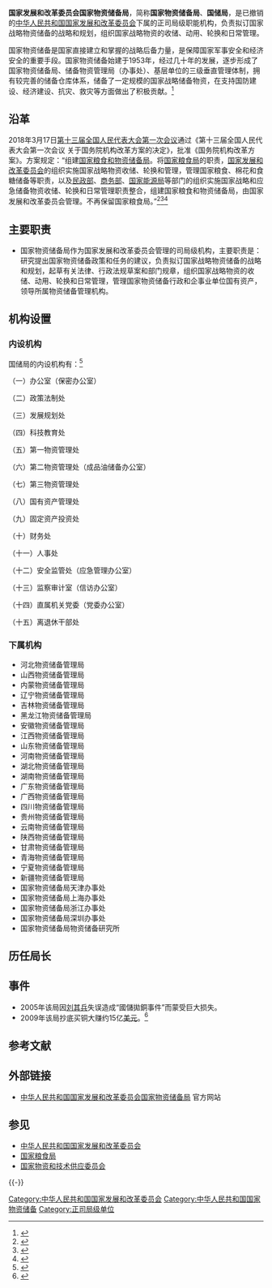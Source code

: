 {{Infobox PRCG
|机构名称 = 国家发展和改革委员会<br />国家物资储备局
|标志1 = National Emblem of the People's Republic of China.svg
|标志1说明 = [[s:国务院关于国家行政机关和企业事业单位社会团体印章管理的规定|1999年规定]]：[[印章|印章]][[直径|直径]]4.2厘米，中央刊[[中华人民共和国国徽|国徽]]，由[[中华人民共和国国务院|国务院]]制发。
|职位1 = 局长
|人员1 = [[孙霖_(1957年)|孙霖]]
|职位2 = 副局长
|人员2 = [[宋红旭|宋红旭]]  [[姜在君|姜在君]]  [[钱毅|钱毅]]
|职位3 = 紀檢組長
|人员3 = [[王宏_(1973年)|王宏]]
|上级机构 = [[中华人民共和国国家发展和改革委员会|中华人民共和国国家发展和改革委员会]]
|机构类型 = 国家发改委下属行政机构
|行政级别 = 正司局级
|地址1 = [[北京市|北京市]][[西城区|西城区]][[月坛北街|月坛北街]]25号
|官网 = http://cbj.ndrc.gov.cn/
|前身 =
|成立时间 =
|撤销时间 = 2018年
|接替者 = [[国家粮食和物资储备局|国家粮食和物资储备局]]
}}

'''国家发展和改革委员会国家物资储备局'''，简称'''国家物资储备局'''、'''国储局'''，是已撤销的[[中华人民共和国国家发展和改革委员会|中华人民共和国国家发展和改革委员会]]下属的正司局级职能机构，负责拟订国家战略物资储备的战略和规划，组织国家战略物资的收储、动用、轮换和日常管理。

国家物资储备是国家直接建立和掌握的战略后备力量，是保障国家军事安全和经济安全的重要手段。国家物资储备始建于1953年，经过几十年的发展，逐步形成了国家物资储备局、储备物资管理局（办事处）、基层单位的三级垂直管理体制，拥有较完善的储备仓库体系，储备了一定规模的国家战略储备物资，在支持国防建设、经济建设、抗灾、救灾等方面做出了积极贡献。<ref>{{cite web |url = http://cbj.ndrc.gov.cn/jzjc/ |title = 局长致辞 |accessdate = 2016-07-01 |website = cbj.ndrc.gov.cn |archive-url = https://web.archive.org/web/20160327152540/http://cbj.ndrc.gov.cn/jzjc/ |archive-date = 2016-03-27 |dead-url = yes }}</ref>

==沿革==
2018年3月17日[[第十三届全国人民代表大会第一次会议|第十三届全国人民代表大会第一次会议]]通过《第十三届全国人民代表大会第一次会议
关于国务院机构改革方案的决定》，批准《国务院机构改革方案》。方案规定：“组建[[国家粮食和物资储备局|国家粮食和物资储备局]]。将[[国家粮食局|国家粮食局]]的职责，[[中华人民共和国国家发展和改革委员会|国家发展和改革委员会]]的组织实施国家战略物资收储、轮换和管理，管理国家粮食、棉花和食糖储备等职责，以及[[中华人民共和国民政部|民政部]]、[[中华人民共和国商务部|商务部]]、[[国家能源局|国家能源局]]等部门的组织实施国家战略和应急储备物资收储、轮换和日常管理职责整合，组建国家粮食和物资储备局，由国家发展和改革委员会管理。不再保留国家粮食局。”<ref>{{Cite web |url = http://www.npc.gov.cn/npc/dbdhhy/13_1/2018-03/14/content_2048552.htm |title = 关于国务院机构改革方案的说明——2018年3月13日在第十三届全国人民代表大会第一次会议上 |author = 王勇 |date = 2018-03-13 |publisher = 中国人大网 |language =  |accessdate =  |quote =  |archive-url = https://web.archive.org/web/20180609103422/http://www.npc.gov.cn/npc/dbdhhy/13_1/2018-03/14/content_2048552.htm |archive-date = 2018年6月9日 |dead-url = yes }}</ref><ref>{{Cite web|url =  http://www.npc.gov.cn/npc/xinwen/2018-03/17/content_2049996.htm|title =  第十三届全国人民代表大会第一次会议关于国务院机构改革方案的决定|author =  |date =  2018-03-17|publisher =  中国人大网|language =  |accessdate =  |quote =  |archive-url =  https://web.archive.org/web/20180318120500/http://www.npc.gov.cn/npc/xinwen/2018-03/17/content_2049996.htm|archive-date =  2018-03-18|dead-url =  yes}}</ref><ref>{{Cite web|url =  http://www.npc.gov.cn/npc/xinwen/2018-03/18/content_2050371.htm|title =  国务院机构改革方案|author =  |date =  2018-03-17|publisher =  中国人大网|language =  |accessdate =  |quote =  |archive-url =  https://web.archive.org/web/20180318120458/http://www.npc.gov.cn/npc/xinwen/2018-03/18/content_2050371.htm|archive-date =  2018-03-18|dead-url =  yes}}</ref>

==主要职责==
*国家物资储备局作为国家发展和改革委员会管理的司局级机构，主要职责是：研究提出国家物资储备政策和任务的建议，负责拟订国家战略物资储备的战略和规划，起草有关法律、行政法规草案和部门规章，组织国家战略物资的收储、动用、轮换和日常管理，管理国家物资储备行政和企事业单位国有资产，领导所属物资储备管理机构。

== 机构设置 ==
=== 内设机构 ===
国储局的内设机构有：<ref>{{Cite web |url = http://cbj.ndrc.gov.cn/gywm/nsjg/ |title = 内设机构 |accessdate = 2016-07-01 |website = cbj.ndrc.gov.cn |archive-url = https://web.archive.org/web/20160324192956/http://cbj.ndrc.gov.cn/gywm/nsjg/ |archive-date = 2016-03-24 |dead-url = yes }}</ref>

（一）办公室（保密办公室）

（二）政策法制处

（三）发展规划处

（四）科技教育处

（五）第一物资管理处

（六）第二物资管理处（成品油储备办公室）

（七）第三物资管理处

（八）国有资产管理处

（九）固定资产投资处

（十）财务处

（十一）人事处

（十二）安全监管处（应急管理办公室）

（十三）监察审计室（信访办公室）

（十四）直属机关党委（党委办公室）

（十五）离退休干部处

===下属机构===
*河北物资储备管理局  	
*山西物资储备管理局      
*内蒙物资储备管理局      
*辽宁物资储备管理局      
*吉林物资储备管理局    
*黑龙江物资储备管理局      
*安徽物资储备管理局      
*江西物资储备管理局      
*山东物资储备管理局      
*河南物资储备管理局      
*湖北物资储备管理局      
*湖南物资储备管理局      
*广东物资储备管理局      
*广西物资储备管理局      
*四川物资储备管理局      
*贵州物资储备管理局      
*云南物资储备管理局      
*陕西物资储备管理局      
*甘肃物资储备管理局      
*青海物资储备管理局      
*宁夏物资储备管理局      
*新疆物资储备管理局      
*国家物资储备局天津办事处 	
*国家物资储备局上海办事处     
*国家物资储备局浙江办事处     
*国家物资储备局深圳办事处     
*国家物资储备局物资储备研究所

==历任局长==
==事件==
*2005年该局因[[刘其兵|刘其兵]]失误造成“國儲拋銅事件”而蒙受巨大损失。
*2009年该局抄底买铜大赚约15亿[[美元|美元]]。<ref>{{Cite web |url=http://www.ftchinese.com/story/001034942 |title=中国去年抄底买铜大赚15亿美元，FT中文网，2010年10月11日 |accessdate=2010年10月11日 |archive-date=2010年10月13日 |archive-url=https://web.archive.org/web/20101013141254/http://www.ftchinese.com/story/001034942 |dead-url=no }}</ref>

== 参考文献 ==
{{Reflist|35em}}

== 外部链接 ==
* [https://web.archive.org/web/20080131061324/http://cbj.ndrc.gov.cn/ 中华人民共和国国家发展和改革委员会国家物资储备局] 官方网站

== 参见 ==
{{Portal box|中华人民共和国|经济}}
* [[中华人民共和国国家发展和改革委员会|中华人民共和国国家发展和改革委员会]]
* [[国家粮食局|国家粮食局]]
* [[国家物资和技术供应委员会|国家物资和技术供应委员会]]

{{-}}
{{国务院}}

[[Category:中华人民共和国国家发展和改革委员会|Category:中华人民共和国国家发展和改革委员会]]
[[Category:中华人民共和国国家物资储备|Category:中华人民共和国国家物资储备]]
[[Category:正司局级单位|Category:正司局级单位]]